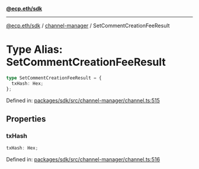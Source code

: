 [**@ecp.eth/sdk**](../../index.mdx)

***

[@ecp.eth/sdk](/sdk-reference/index.mdx) / [channel-manager](/sdk-reference/channel-manager/index.mdx) / SetCommentCreationFeeResult

# Type Alias: SetCommentCreationFeeResult

```ts
type SetCommentCreationFeeResult = {
  txHash: Hex;
};
```

Defined in: [packages/sdk/src/channel-manager/channel.ts:515](https://github.com/ecp-eth/comments-monorepo/blob/main/packages/sdk/src/channel-manager/channel.ts#L515)

## Properties

### txHash

```ts
txHash: Hex;
```

Defined in: [packages/sdk/src/channel-manager/channel.ts:516](https://github.com/ecp-eth/comments-monorepo/blob/main/packages/sdk/src/channel-manager/channel.ts#L516)
